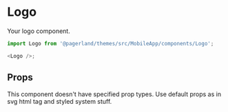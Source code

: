

<Meta title="Themes|MobileApp/Components/Logo" component={Logo} />

# Logo

Your logo component.

```js
import Logo from '@pagerland/themes/src/MobileApp/components/Logo';

<Logo />;
```

<Preview>
  <Story name="Default">
    <Theme>
      <Logo />
    </Theme>
  </Story>
</Preview>

## Props

This component doesn't have specified prop types. Use default props as in svg html tag and styled system stuff.
